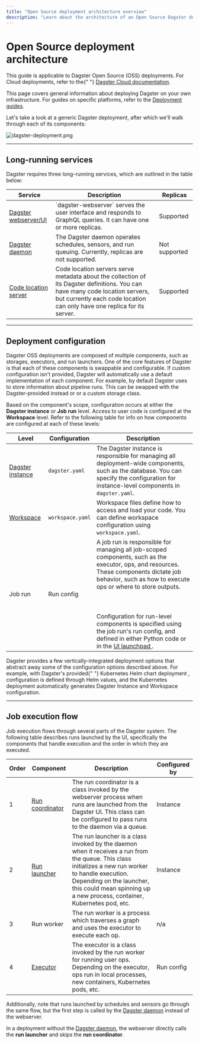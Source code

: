 ```yaml
---
title: "Open Source deployment architecture overview"
description: "Learn about the architecture of an Open Source Dagster deployment."
---
```


# Open Source deployment architecture

<Note>
  This guide is applicable to Dagster Open Source (OSS) deployments. For Cloud
  deployments, refer to the{" "}
  <a href="/dagster-cloud">Dagster Cloud documentation</a>.
</Note>

This page covers general information about deploying Dagster on your own infrastructure. For guides on specific platforms, refer to the [Deployment guides](/deployment/guides).

Let's take a look at a generic Dagster deployment, after which we'll walk through each of its components:

<!-- https://excalidraw.com/#json=4771198026121216,nmLfShZ_frrUPJTUxaeI5g -->

<Image
alt="dagster-deployment.png"
src="/images/deploying/dagster-deployment.png"
width={2986}
height={1106}
/>

---

## Long-running services

Dagster requires three long-running services, which are outlined in the table below:

<table
  className="table"
  style={{
    width: "100%",
  }}
>
  <thead>
    <tr>
      <th
        style={{
          width: "15%",
        }}
      >
        Service
      </th>
      <th>Description</th>
      <th
        style={{
          width: "15%",
        }}
      >
        Replicas
      </th>
    </tr>
  </thead>
  <tbody>
    <tr>
      <td>
        <a href="/concepts/dagster-ui">Dagster webserver/UI</a>
      </td>
      <td>
        `dagster-webserver` serves the user interface and responds to GraphQL
        queries. It can have one or more replicas.
      </td>
      <td>Supported</td>
    </tr>
    <tr>
      <td>
        <a href="/deployment/dagster-daemon">Dagster daemon</a>
      </td>
      <td>
        The Dagster daemon operates schedules, sensors, and run queuing.
        Currently, replicas are not supported.
      </td>
      <td>Not supported</td>
    </tr>
    <tr>
      <td>
        <a href="/concepts/code-locations">Code location server</a>
      </td>
      <td>
        Code location servers serve metadata about the collection of its Dagster
        definitions. You can have many code location servers, but currently each
        code location can only have one replica for its server.
      </td>
      <td>Supported</td>
    </tr>
  </tbody>
</table>

---

## Deployment configuration

Dagster OSS deployments are composed of multiple components, such as storages, executors, and run launchers. One of the core features of Dagster is that each of these components is swappable and configurable. If custom configuration isn't provided, Dagster will automatically use a default implementation of each component. For example, by default Dagster uses <PyObject module="dagster._core.storage.runs" object="SqliteRunStorage" /> to store information about pipeline runs. This can be swapped with the Dagster-provided <PyObject module="dagster_postgres" object="PostgresRunStorage"/> instead or or a custom storage class.

Based on the component's scope, configuration occurs at either the **Dagster instance** or **Job run** level. Access to user code is configured at the **Workspace** level. Refer to the following table for info on how components are configured at each of these levels:

<table
  className="table"
  style={{
    width: "100%",
  }}
>
  <thead>
    <tr>
      <th
        style={{
          width: "15%",
        }}
      >
        Level
      </th>
      <th
        style={{
          width: "15%",
        }}
      >
        Configuration
      </th>
      <th>Description</th>
    </tr>
  </thead>
  <tbody>
    <tr>
      <td>
        <a href="/deployment/dagster-instance">Dagster instance</a>
      </td>
      <td>
        <code>dagster.yaml</code>
      </td>
      <td>
        The Dagster instance is responsible for managing all deployment-wide
        components, such as the database. You can specify the configuration for
        instance-level components in <code>dagster.yaml</code>.
      </td>
    </tr>
    <tr>
      <td>
        <a href="/concepts/code-locations/workspace-files">Workspace</a>
      </td>
      <td>
        <code>workspace.yaml</code>
      </td>
      <td>
        Workspace files define how to access and load your code. You can define
        workspace configuration using <code>workspace.yaml</code>.
      </td>
    </tr>
    <tr>
      <td>Job run</td>
      <td>Run config</td>
      <td>
        A job run is responsible for managing all job-scoped components, such as
        the executor, ops, and resources. These components dictate job behavior,
        such as how to execute ops or where to store outputs.
        <br></br>
        <br></br>
        Configuration for run-level components is specified using the job run's run
        config, and defined in either Python code or in the <a href="/concepts/dagster-ui#launchpad">
          UI launchpad
        </a>.
      </td>
    </tr>
  </tbody>
</table>

<Note>
  Dagster provides a few vertically-integrated deployment options that abstract
  away some of the configuration options described above. For example, with
  Dagster's provided{" "}
  <Link href="/deployment/guides/kubernetes/deploying-with-helm">
    Kubernetes Helm chart deployment
  </Link>
  , configuration is defined through Helm values, and the Kubernetes deployment automatically
  generates Dagster Instance and Workspace configuration.
</Note>

---

## Job execution flow

Job execution flows through several parts of the Dagster system. The following table describes runs launched by the UI, specifically the components that handle execution and the order in which they are executed.

<table
  className="table"
  style={{
    width: "100%",
  }}
>
  <thead>
    <tr>
      <th
        style={{
          width: "5%",
        }}
      >
        Order
      </th>
      <th
        style={{
          width: "15%",
        }}
      >
        Component
      </th>
      <th>Description</th>
      <th
        style={{
          width: "15%",
        }}
      >
        Configured by
      </th>
    </tr>
  </thead>
  <tbody>
    <tr>
      <td>1</td>
      <td>
        <a href="/deployment/run-coordinator">Run coordinator</a>
      </td>
      <td>
        The run coordinator is a class invoked by the webserver process when
        runs are launched from the Dagster UI. This class can be configured to
        pass runs to the daemon via a queue.
      </td>
      <td>Instance</td>
    </tr>
    <tr>
      <td>2</td>
      <td>
        <a href="/deployment/run-launcher">Run launcher</a>
      </td>
      <td>
        The run launcher is a class invoked by the daemon when it receives a run
        from the queue. This class initializes a new run worker to handle
        execution. Depending on the launcher, this could mean spinning up a new
        process, container, Kubernetes pod, etc.
      </td>
      <td>Instance</td>
    </tr>
    <tr>
      <td>3</td>
      <td>Run worker</td>
      <td>
        The run worker is a process which traverses a graph and uses the
        executor to execute each op.
      </td>
      <td>n/a</td>
    </tr>
    <tr>
      <td>4</td>
      <td>
        <a href="/deployment/executors">Executor</a>
      </td>
      <td>
        The executor is a class invoked by the run worker for running user ops.
        Depending on the executor, ops run in local processes, new containers,
        Kubernetes pods, etc.
      </td>
      <td>Run config</td>
    </tr>
  </tbody>
</table>

Additionally, note that runs launched by schedules and sensors go through the same flow, but the first step is called by the [Dagster daemon](/deployment/dagster-daemon) instead of the webserver.

In a deployment without the [Dagster daemon](/deployment/dagster-daemon), the webserver directly calls the **run launcher** and skips the **run coordinator**.
